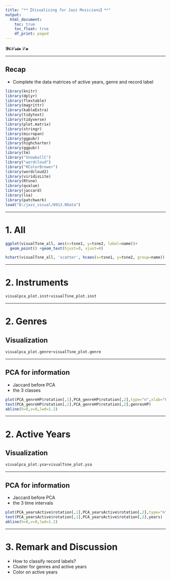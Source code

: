 ```yaml
---
title: "**【Visualizing for Jazz Musicians】**"
output: 
  html_document:
    toc: true
    toc_float: true
    df_print: paged
---
```


**$\mathcal{YiHsin}\;\mathcal{Lu}$**

****

## **Recap**

  * Complete the data matrices of active years, genre and record label
  
```r
library(knitr)
library(dplyr)
library(flextable)
library(magrittr)
library(kableExtra)
library(tidytext)
library(tidyverse)
library(plot.matrix)
library(stringr)
library(micropan)
library(ggpubr)
library(highcharter)
library(ggpubr)
library(tm)
library("SnowballC")
library("wordcloud")
library("RColorBrewer")
library(wordcloud2)
library(viridisLite)
library(Rtsne)
library(qvalue)
library(jaccard)
library(lsa)
library(patchwork)
load("D:/jazz_visual/0913.RData")
```

****

# **1. All**

```r
ggplot(visualTsne_all, aes(x=tsne1, y=tsne2, label=name))+
  geom_point() +geom_text(hjust=0, vjust=0)

hchart(visualTsne_all, 'scatter', hcaes(x=tsne1, y=tsne2, group=name))
```

****

# 2. **Instruments**

```r
visualpca_plot.inst+visualTsne_plot.inst
```

****

# 2. **Genres**{.tabset}

## Visualization

```r
visualpca_plot.genre+visualTsne_plot.genre
```

****

## PCA for information

* Jaccard before PCA
* the 3 classes

```r
plot(PCA_genreHP$rotation[,1],PCA_genreHP$rotation[,2],type="n",xlab="PC1",ylab="PC2",main="Jazz Genres",cex.axis=1.2,cex.lab=1.2,cex.main=1.6)
text(PCA_genreHP$rotation[,1],PCA_genreHP$rotation[,2],genresHP)
abline(h=0,v=0,lwd=1.2)
```

****

# 2. **Active Years**{.tabset}

## Visualization

```r
visualpca_plot.ysa+visualTsne_plot.ysa
```

****

## PCA for information

* Jaccard before PCA
* the 3 time intervals

```r
plot(PCA_yearsActive$rotation[,1],PCA_yearsActive$rotation[,2],type="n",xlab="PC1",ylab="PC2",main="Active years interval ",cex.axis=1.2,cex.lab=1.2,cex.main=1.6)
text(PCA_yearsActive$rotation[,1],PCA_yearsActive$rotation[,2],years)
abline(h=0,v=0,lwd=1.2)
```

****

# 3. Remark and Discussion

* How to classify record labels?
* Cluster for genres and active years
* Color on active years